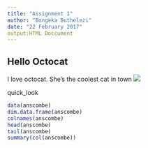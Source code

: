 ```yaml
---
title: "Assignment 1"
author: "Bongeka Buthelezi"
date: "22 February 2017"
output:HTML Doccument
---
```


## Hello Octocat
I love octocat. She's the coolest cat in town
![](https://dl.dropboxusercontent.com/u/11805474/painblogr/biostats/assignments/octocat.png)

quick_look
```r
data(anscombe)
dim.data.frame(anscombe)
colnames(anscombe)
head(anscombe)
tail(anscombe)
summary(col(anscombe))
```

